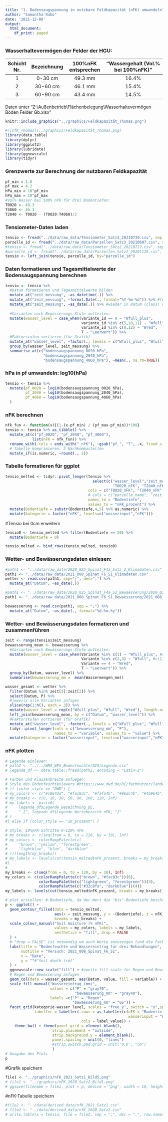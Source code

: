 ```yaml
---
title: "1. Bodensaugspannung in nutzbare Feldkapazität (nFK) umwandeln"
author: "Samantha Rubo"
date: '2021-12-08'
output:
  html_document:
    df_print: paged
---
```



### Wasserhaltevermögen der Felder der HGU:
|Schicht Nr.|Bezeichnung|100%nFK entsprechen|"Wassergehalt (Vol.% bei 100%nFK)"|
|:---------:|:---------:|:-----------------:|:--------------------------------:|
|   1       |	0-30 cm	|       49.3 mm     |	            16.4%              |
|   2       |  30-60 cm |       46.1 mm     |	            15.4%              |
|   3       |  60-90 cm |       43.4 mm     |               14.5%              |

Daten unter "Z:\\Außenbetrieb\\Flächenbelegung\\Wasserhaltevermögen Böden Felder Gb.xlsx"

```r
knitr::include_graphics("../graphics/Feldkapazität_Thomas.png")
```



```r
#![nfK_Thomas](../graphics/Feldkapazität_Thomas.png)
library(data.table)
library(dplyr)
library(ggplot2)
library(lubridate)
library(ggnewscale)
library(tidyr)
```

### Grenzwerte zur Berechnung der nutzbaren Feldkapazität
```r
pf_min = 1.8
pf_max = 4.2
hPa_min = 10^pf_min
hPa_max = 10^pf_max
#Vol% Wasser bei 100% nFK für drei Bodentiefen:
T0020 <- 49.3
T4060 <- 46.1
T2040 <- T0020 - (T0020-T4060)/2
```

### Tensiometer-Daten laden
```r
tensio <- fread("../data/raw_data/Tensiometer_Satz3_20210730.csv", sep = ";")
parzelle_id <- fread("../data/raw_data/Parzellen_Satz3_20210607.csv", sep=";")
#tensio <- fread("../data/raw_data/Tensiometer_Satz2_20210727.csv", sep = ";")
#parzelle_id <- fread("../data/raw_data/Parzellen_Satz2_20201128.csv", sep=";")
tensio <- left_join(tensio, parzelle_id, by="parzelle_id")
```

### Daten formatieren und Tagesmittelwerte der Bodensaugspannung berechnen
```r
tensio <- tensio %>% 
  #Datum formatieren und Tagesmittelwerte bilden
  mutate_at("zeit_messung", ~as_datetime(.)) %>%
  mutate_at("zeit_messung", ~format.Date(., format="%Y-%m-%d")) %>% #für Tageweise Mittelwert
  mutate_at("zeit_messung", ~as_date(.)) %>% #wieder in Datum (class) umformen
  
  #Varianten nach Bewässerungs-Stufe aufteilen:
  mutate(wasser_level = case_when(variante_id == 9 ~ "Wfull_plus",
                                  variante_id %in% c(5,10,11) ~ "Wfull",
                                  variante_id %in% c(8,12) ~ "Wred",
                                  T ~ "Leerwert")) %>%
  #Faktorstufen sortieren (für Grafik)
  mutate_at("wasser_level", ~factor(., levels = c("Wfull_plus", "Wfull", "Wred"))) %>%
  group_by(wasser_level, zeit_messung) %>%
  summarise_at(c("bodensaugspannung_0020_hPa",
                 "bodensaugspannung_2040_hPa",
                 "bodensaugspannung_4060_hPa"), ~mean(., na.rm=TRUE))

```

### hPa in pf umwandeln: log10(hPa)
```r
tensio <- tensio %>%
  mutate(pf_0020 = log10(bodensaugspannung_0020_hPa),
         pf_2040 = log10(bodensaugspannung_2040_hPa),
         pf_4060 = log10(bodensaugspannung_4060_hPa)
  )
```

### nFK berechnen
```r
nfk_fun <- function(x){(1-(x-pf_min) / (pf_max-pf_min))*100}
tensio <- tensio %>% as_tibble() %>%
  mutate_at(c("pf_0020", "pf_2040", "pf_4060"), 
            list(nFK = nfk_fun)) %>%
  rename_with(.cols = ends_with("_nfK"), ~gsub("pf_", "T", .x, fixed = TRUE)) %>%
  # Tabelle komprimieren: 2 Nachkommastellen
  mutate_if(is.numeric, ~round(., 2))
```


### Tabelle formatieren für ggplot
```r
tensio_melted <- tidyr::pivot_longer(tensio %>% 
                                       select(c("wasser_level","zeit_messung", 
                                                "T0020_nFK", "T2040_nFK" ,"T4060_nFK")), 
                                     cols = c("T0020_nFK", "T2040_nFK" ,"T4060_nFK"),
                                     # cols = c("parzelle_name", "zeit_messung" ), 
                                     names_to = "Bodentiefe", 
                                     values_to = "nFK_prozent") %>%
  mutate(Bodentiefe = substr(Bodentiefe,4,5) %>% as.numeric) %>%
  mutate(kategorie = factor("nFK", levels=c("wasserinput","nFK")))
```

#Tensio bei 0cm erweitern
```r
tensio0 <- tensio_melted %>% filter(Bodentiefe == 20) %>%
  mutate(Bodentiefe = 0)

tensio_melted <- bind_rows(tensio_melted, tensio0)
```

### Wetter- und Bewässerungsdaten einlesen:
```r
#path1 <- "../data/raw_data/2020_025_Spinat_F4a_Satz_2_Klimadaten.csv"
path1 <- "../data/raw_data/2021_008_Spinat_F6_S1_Klimadaten.csv"
wetter <- read.csv(path1, sep=";", dec=",") %>%
  mutate_at("Datum", ~as_date(.))

#path1 <- "../data/raw_data/2020_025_Spinat_F4a_S2_Bewaesserung/2020_025_Spinat_F4a_Satz_2_Wassermengen_Parzellen.csv"
path1 <- "../data/raw_data/2021_008_Spinat_F6_S1_Bewaesserung/2021_008_F6_Spinat_Wassermengen.csv"

bewaesserung <- read.csv(path1, sep = ";") %>%
  mutate_at("Datum", ~as_date(., format="%d.%m.%y"))
```

### Wetter- und Bewässerungsdaten formatieren und zusammenführen
```r
zeit <- range(tensio$zeit_messung)
bewaesserung_mean <- bewaesserung %>% 
  #Varianten nach Bewässerungs-Stufe aufteilen:
  mutate(wasser_level = case_when(Variante %in% c(1) ~ "Wfull_plus", #c(999)
                                  Variante %in% c(2,3) ~ "Wfull", #c(1,2,3)
                                  Variante == 4 ~ "Wred",
                                  T ~ "Leerwert")) %>%
  group_by(Datum, wasser_level) %>%
  summarise(bewaesserung_mm =  mean(Wassermengen_mm))

wasser_gesamt <- wetter %>% 
  filter(Datum %in% zeit[1]:zeit[2]) %>%
  select(Datum, P) %>% 
  #jeweils alle Varianten anfügen
  slice(rep(1:n(), each = 3)) %>%
  mutate(wasser_level = rep(c("Wfull_plus", "Wfull", "Wred"), length.out = n())) %>%
  left_join(bewaesserung_mean, by = c("Datum", "wasser_level")) %>%
  #Faktorstufen sortieren (für Grafik)
  mutate_at("wasser_level", ~factor(., levels = c("Wfull_plus", "Wfull", "Wred"))) %>%
  tidyr::pivot_longer(cols = c("bewaesserung_mm", "P"), 
                      names_to = "variable", values_to = "value") %>%
  mutate(kategorie = factor("wasserinput", levels=c("wasserinput","nFK")))
```



### nFK plotten
```r
# Legende einlesen:
# path2 <- "../../WMS_WFS_Bodenfeuchte/GIS/Legende.csv"
# legende_df <- data.table::fread(path2, encoding = "Latin-1") 

# Farben und Klassenbreite anfuegen:
# Style des Bodenfeuchteviewers #https://www.dwd.de/DE/fachnutzer/landwirtschaft/5_bofeuview/_node.html
# if (color_style == "DWD") {
# my_colors <- c("#c8642d", "#fac83c", "#fafa4b", "#96dc4b", "#4b964b", "#32c8fa", "#0000fa", "#ffffff")
# my_breaks <- c(0, 10, 30, 50, 80, 100, 120, Inf)
# my_labels <- paste0(
#     legende_df$Legende_Bezeichnung_DE,
#     " [", legende_df$Legende_Wertebereich_nFK, "]"
# )
#} else if (color_style == "10_prozent") {

# Style: 10%nFK-Schritte 0-120% nFK
# my_breaks <- c(seq(from = 0, to = 120, by = 10), Inf)
# my_colors <- colorRampPalette(c(
#     "brown", "yellow", "forestgreen",
#     "lightblue", "blue", "darkblue"
# ))(length(my_breaks))
# my_labels <- levels(cut(tensio_melted$nFK_prozent, breaks = my_breaks))
#} 
#
my_breaks <- c(seq(from = 0, to = 120, by = 10), Inf)
my_colors <- c(colorRampPalette(c("brown", "#fac83c"))(6),
               colorRampPalette(c("lightgreen", "forestgreen"))(3),
               colorRampPalette(c("#32c8fa", "darkblue"))(4))
my_labels <- levels(cut(tensio_melted$nFK_prozent, breaks = my_breaks))


```


```r
# plot erstellen: #-Bodentiefe, da der Wert die "bis"-Bodentiefe beschreibt
p <- ggplot() +
  geom_contour_filled(data = tensio_melted,
                      aes(x = zeit_messung, y = -(Bodentiefe), z = nFK_prozent),
                      breaks = my_breaks) +
  scale_colour_manual("Soil moisture (% nFK)",
                      values = my_colors, labels = my_labels,
                      aesthetics = "fill", drop = FALSE
  ) +
  # "drop = FALSE" ist notwendig um auch Werte anzuzeigen (und die Farben zu scalen), die nicht ueber den Wertebereich in der CSV hinausgehen (z.B. <10 oder >120 % nFK)
  labs(title = "Bodenfeuchte und Wassereintrag für drei Behandlungen", 
       subtitle = "Versuch: 2021_008_Spinat_F6_S1", 
       x = "Date",
       y = ""#"Soil depth (cm)"
  ) +
  ggnewscale::new_scale("fill") + #zweite fill-scale für Regen und Bewässerung
  # Regen und Bewässerung anfügen
  geom_col(data = wasser_gesamt, aes(Datum, value, fill = variable)) +
  scale_fill_manual("Wassereintrag (mm)", 
                    values = c("P" = "gray70",
                               "bewaesserung_mm" = "gray40"), 
                    labels =c("P" = "Regen",
                              "bewaesserung_mm" = "GS")) + 
  facet_grid(kategorie~wasser_level, scales = "free_y", switch = "y",space = "free_y",
             labeller = labeller(.rows = as_labeller(c(nFK = "Bodentiefe (cm)", 
                                                       wasserinput = "Wassereintrag (mm)")), 
                                 .cols = label_value)) +
    theme_bw() + theme(panel.grid = element_blank(), 
                     strip.placement = "outside",
                     strip.background.y = element_blank(), 
                     panel.spacing = unit(0, "lines")
                     #strip.switch.pad.grid = unit('0.0', "cm")
                     ) 
# Ausgabe des Plots
p
```

#Grafik speichern
```r
file1 <- "../graphics/nFK_2021_Satz1_Bild5.png"
# file1 <- "../graphics/nFK_2020_Satz2_Bild1.png"
# ggsave(filename = file1, plot = p, device = "png", width = 10, height = 6, dpi = 300)
```

#nFK-Tabelle speichern
```r
#file2 <- "../data/derived_data/nfK_2021_Satz1.csv"
# file2 <- "../data/derived_data/nfK_2020_Satz2.csv"
# write.table(x = tensio, file = file2, sep = ";", dec = ".", row.names = FALSE)
```

